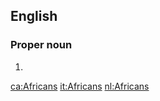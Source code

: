 ==English==
===Proper noun===
{{en-proper-noun}}

#{{plural of|[[African]]}}

[[ca:Africans]]
[[it:Africans]]
[[nl:Africans]]